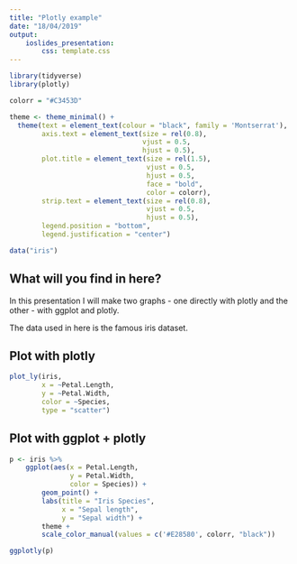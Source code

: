 ```yaml
---
title: "Plotly example"
date: "18/04/2019"
output: 
    ioslides_presentation:
        css: template.css
---
```


```r
library(tidyverse)
library(plotly)

colorr = "#C3453D"

theme <- theme_minimal() +
  theme(text = element_text(colour = "black", family = 'Montserrat'),
        axis.text = element_text(size = rel(0.8), 
                                 vjust = 0.5,
                                 hjust = 0.5),
        plot.title = element_text(size = rel(1.5), 
                                  vjust = 0.5,
                                  hjust = 0.5,
                                  face = "bold",
                                  color = colorr),
        strip.text = element_text(size = rel(0.8), 
                                  vjust = 0.5,
                                  hjust = 0.5),
        legend.position = "bottom",
        legend.justification = "center")

data("iris")

```

## What will you find in here?

In this presentation I will make two graphs - one directly with plotly and the other - with ggplot and plotly.

The data used in here is the famous iris dataset.

## Plot with plotly

```r
plot_ly(iris, 
        x = ~Petal.Length, 
        y = ~Petal.Width, 
        color = ~Species, 
        type = "scatter")
```

## Plot with ggplot + plotly

```r

p <- iris %>%
    ggplot(aes(x = Petal.Length,
               y = Petal.Width,
               color = Species)) +
        geom_point() +
        labs(title = "Iris Species",
             x = "Sepal length",
             y = "Sepal width") +
        theme +
        scale_color_manual(values = c('#E28580', colorr, "black"))

ggplotly(p)
```